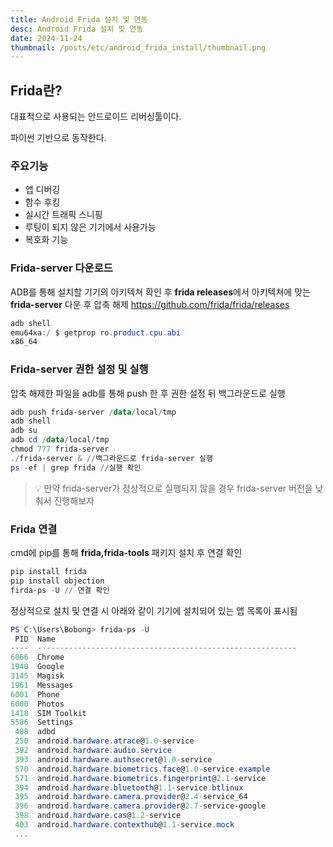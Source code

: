```yaml
---
title: Android Frida 설치 및 연동
desc: Android Frida 설치 및 연동
date: 2024-11-24
thumbnail: /posts/etc/android_frida_install/thumbnail.png
---
```


## Frida란?

대표적으로 사용되는 안드로이드 리버싱툴이다.

파이썬 기반으로 동작한다. 

### 주요기능

- 앱 디버깅
- 함수 후킹
- 실시간 트래픽 스니핑
- 루팅이 되지 않은 기기에서 사용가능
- 복호화 기능

### Frida-server 다운로드

ADB를 통해 설치할 기기의 아키텍쳐 확인 후 **frida releases**에서 아키텍쳐에 맞는 **frida-server** 다운 후 압축 해제
https://github.com/frida/frida/releases

```powershell
adb shell
emu64xa:/ $ getprop ro.product.cpu.abi
x86_64
```


### Frida-server 권한 설정 및 실행

압축 해제한 파일을 adb를 통해 push 한 후 권한 설정 뒤 백그라운드로 실행

```powershell
adb push frida-server /data/local/tmp
adb shell
adb su
adb cd /data/local/tmp
chmod 777 frida-server
./frida-server & //백그라운드로 frida-server 실행
ps -ef | grep frida //실행 확인
```


> 💡 만약 frida-server가 정상적으로 실행되지 않을 경우 frida-server 버전을 낮춰서 진행해보자


### Frida 연결

cmd에 pip를 통해 **frida,frida-tools** 패키지 설치 후 연결 확인

```powershell
pip install frida
pip install objection
firda-ps -U // 연결 확인
```

정상적으로 설치 및 연결 시 아래와 같이 기기에 설치되어 있는 앱 목록이 표시됨

```powershell
PS C:\Users\Bobong> frida-ps -U
 PID  Name
----  ----------------------------------------------------------
6066  Chrome
1940  Google
3145  Magisk
1961  Messages
6001  Phone
6000  Photos
1418  SIM Toolkit
5586  Settings
 488  adbd
 250  android.hardware.atrace@1.0-service
 392  android.hardware.audio.service
 393  android.hardware.authsecret@1.0-service
 570  android.hardware.biometrics.face@1.0-service.example
 571  android.hardware.biometrics.fingerprint@2.1-service
 394  android.hardware.bluetooth@1.1-service.btlinux
 395  android.hardware.camera.provider@2.4-service_64
 396  android.hardware.camera.provider@2.7-service-google
 398  android.hardware.cas@1.2-service
 403  android.hardware.contexthub@1.1-service.mock
 ...
```